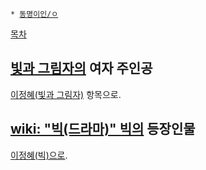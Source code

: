  * [[동명이인/ㅇ]]

[[목차]]
== [[빛과 그림자]]의 여자 주인공 ==
[[이정혜(빛과 그림자)]] 항목으로.

== [[wiki: "빅(드라마)" 빅]]의 등장인물 ==
[[이정혜(빅)]]으로.
